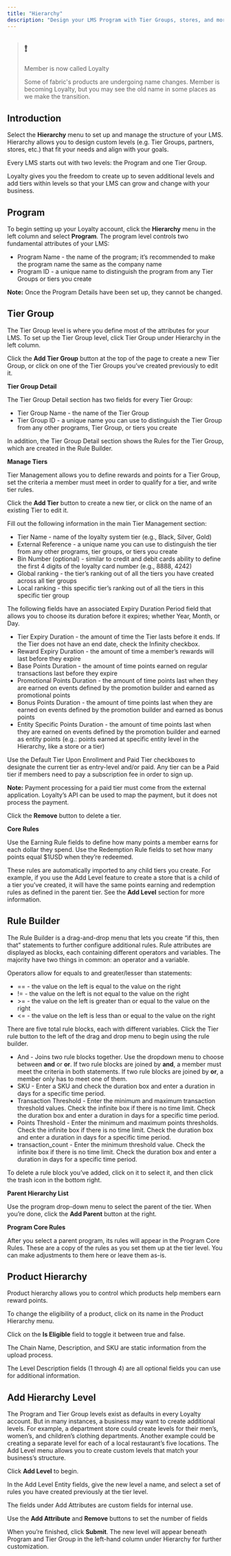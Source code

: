 ```yaml
---
title: "Hierarchy"
description: "Design your LMS Program with Tier Groups, stores, and more"
---
```


> ## ❗️
> 
> Member is now called Loyalty
> 
> Some of fabric's products are undergoing name changes. Member is becoming Loyalty, but you may see the old name in some places as we make the transition.

## Introduction

Select the **Hierarchy** menu to set up and manage the structure of your LMS. Hierarchy allows you to design custom levels (e.g. Tier Groups, partners, stores, etc.) that fit your needs and align with your goals.

Every LMS starts out with two levels: the Program and one Tier Group.

Loyalty gives you the freedom to create up to seven additional levels and add tiers within levels so that your LMS can grow and change with your business.

## Program

To begin setting up your Loyalty account, click the **Hierarchy** menu in the left column and select **Program**. The program level controls two fundamental attributes of your LMS:

* Program Name - the name of the program; it’s recommended to make the program name the same as the company name
* Program ID - a unique name to distinguish the program from any Tier Groups or tiers you create

**Note:** Once the Program Details have been set up, they cannot be changed.

## Tier Group

The Tier Group level is where you define most of the attributes for your LMS. To set up the Tier Group level, click Tier Group under Hierarchy in the left column.

Click the **Add Tier Group** button at the top of the page to create a new Tier Group, or click on one of the Tier Groups you’ve created previously to edit it.

**Tier Group Detail**

The Tier Group Detail section has two fields for every Tier Group:

* Tier Group Name - the name of the Tier Group
* Tier Group ID - a unique name you can use to distinguish the Tier Group from any other programs, Tier Group, or tiers you create

In addition, the Tier Group Detail section shows the Rules for the Tier Group, which are created in the Rule Builder.

**Manage Tiers**

Tier Management allows you to define rewards and points for a Tier Group, set the criteria a member must meet in order to qualify for a tier, and write tier rules.

Click the **Add Tier** button to create a new tier, or click on the name of an existing Tier to edit it.

Fill out the following information in the main Tier Management section:

* Tier Name - name of the loyalty system tier (e.g., Black, Silver, Gold)
* External Reference - a unique name you can use to distinguish the tier from any other programs, tier groups, or tiers you create
* Bin Number (optional) - similar to credit and debit cards ability to define the first 4 digits of the loyalty card number (e.g., 8888, 4242)
* Global ranking - the tier’s ranking out of all the tiers you have created across all tier groups
* Local ranking - this specific tier’s ranking out of all the tiers in this specific tier group

The following fields have an associated Expiry Duration Period field that allows you to choose its duration before it expires; whether Year, Month, or Day.

* Tier Expiry Duration - the amount of time the Tier lasts before it ends. If the Tier does not have an end date, check the Infinity checkbox.
* Reward Expiry Duration - the amount of time a member’s rewards will last before they expire
* Base Points Duration - the amount of time points earned on regular transactions last before they expire
* Promotional Points Duration - the amount of time points last when they are earned on events defined by the promotion builder and earned as promotional points
* Bonus Points Duration - the amount of time points last when they are earned on events defined by the promotion builder and earned as bonus points
* Entity Specific Points Duration - the amount of time points last when they are earned on events defined by the promotion builder and earned as entity points (e.g.: points earned at specific entity level in the Hierarchy, like a store or a tier)

Use the Default Tier Upon Enrollment and Paid Tier checkboxes to designate the current tier as entry-level and/or paid. Any tier can be a Paid tier if members need to pay a subscription fee in order to sign up.

**Note:** Payment processing for a paid tier must come from the external application. Loyalty’s API can be used to map the payment, but it does not process the payment.

Click the **Remove** button to delete a tier.

**Core Rules**

Use the Earning Rule fields to define how many points a member earns for each dollar they spend. Use the Redemption Rule fields to set how many points equal $1USD when they’re redeemed.

These rules are automatically imported to any child tiers you create. For example, if you use the Add Level feature to create a store that is a child of a tier you’ve created, it will have the same points earning and redemption rules as defined in the parent tier. See the **Add Level** section for more information.

## Rule Builder

The Rule Builder is a drag-and-drop menu that lets you create “if this, then that” statements to further configure additional rules. Rule attributes are displayed as blocks, each containing different operators and variables. The majority have two things in common: an operator and a variable.

Operators allow for equals to and greater/lesser than statements:

* \== - the value on the left is equal to the value on the right
* != - the value on the left is not equal to the value on the right
* \>= - the value on the left is greater than or equal to the value on the right
* <= - the value on the left is less than or equal to the value on the right

There are five total rule blocks, each with different variables. Click the Tier rule button to the left of the drag and drop menu to begin using the rule builder.

* And - Joins two rule blocks together. Use the dropdown menu to choose between **and** or **or**. If two rule blocks are joined by **and**, a member must meet the criteria in both statements. If two rule blocks are joined by **or**, a member only has to meet one of them.
* SKU - Enter a SKU and check the duration box and enter a duration in days for a specific time period.
* Transaction Threshold - Enter the minimum and maximum transaction threshold values. Check the infinite box if there is no time limit. Check the duration box and enter a duration in days for a specific time period.
* Points Threshold - Enter the minimum and maximum points thresholds. Check the infinite box if there is no time limit. Check the duration box and enter a duration in days for a specific time period.
* transaction\_count - Enter the minimum threshold value. Check the infinite box if there is no time limit. Check the duration box and enter a duration in days for a specific time period.

To delete a rule block you’ve added, click on it to select it, and then click the trash icon in the bottom right.

**Parent Hierarchy List**

Use the program drop-down menu to select the parent of the tier. When you’re done, click the **Add Parent** button at the right.

**Program Core Rules**

After you select a parent program, its rules will appear in the Program Core Rules. These are a copy of the rules as you set them up at the tier level. You can make adjustments to them here or leave them as-is.

## Product Hierarchy

Product hierarchy allows you to control which products help members earn reward points.

To change the eligibility of a product, click on its name in the Product Hierarchy menu.

Click on the **Is Eligible** field to toggle it between true and false.

The Chain Name, Description, and SKU are static information from the upload process.

The Level Description fields (1 through 4) are all optional fields you can use for additional information.

## Add Hierarchy Level

The Program and Tier Group levels exist as defaults in every Loyalty account. But in many instances, a business may want to create additional levels. For example, a department store could create levels for their men’s, women’s, and children’s clothing departments. Another example could be creating a separate level for each of a local restaurant’s five locations. The Add Level menu allows you to create custom levels that match your business’s structure.

Click **Add Level** to begin.

In the Add Level Entity fields, give the new level a name, and select a set of rules you have created previously at the tier level.

The fields under Add Attributes are custom fields for internal use.

Use the **Add Attribute** and **Remove** buttons to set the number of fields

When you’re finished, click **Submit**. The new level will appear beneath Program and Tier Group in the left-hand column under Hierarchy for further customization.